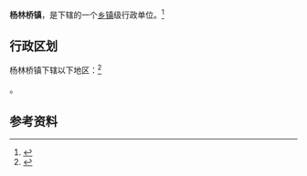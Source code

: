 {{中国乡级行政区|42/05/27/107/000}}

'''杨林桥镇'''，是{{PRC admin/fullname|42/05/27/107/000|3}}下辖的一个[[乡镇|乡镇]]级行政单位。<ref>{{PRC admin/ref sgc|{{PRC admin/parent|42/05/27/107/000}}}}</ref>

== 行政区划 ==

杨林桥镇下辖以下地区：<ref>{{PRC admin/ref sgc|42/05/27/107/000}}</ref>

{{PRC admin/children|42/05/27/107/000}}。

== 参考资料 ==

{{reflist}}

{{行政区划小作品}}
{{PRC admin/navcat|42/05/27/107/000}}